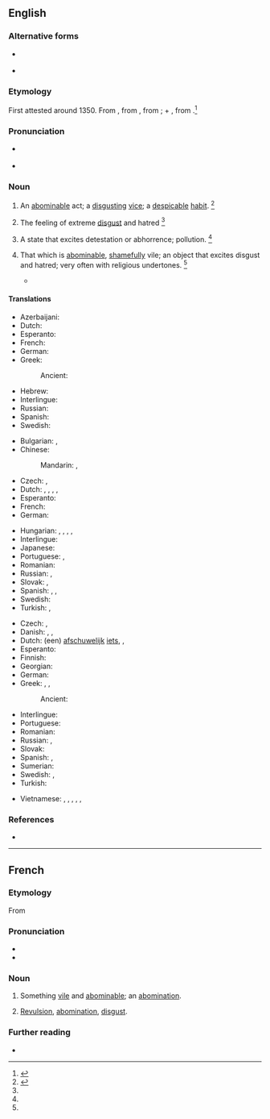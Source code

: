 ==English==

===Alternative forms===
* {{l|en|abhomination}} {{qualifier|obsolete}}
* {{l|en|abominacioun}} {{qualifier|obsolete}}

===Etymology===
{{wikipedia}}
First attested around 1350. From {{etyl|enm|en}} {{m|enm|abominacioun}}, from {{etyl|frm|en}} {{m|frm|abomination||horror, disgust}}, from {{etyl|LL.|en}} {{m|la|abōminātiō||abomination}}; {{m|la|ab||away from}} + {{m|la|ōminārī||prophesy, foreboding}}, from {{m|la|ōmen||omen}}.<ref>{{R:CDOE|page=4}}</ref>
{{suffix|en|abominate|ion}}

===Pronunciation===
* {{a|RP|US}} {{IPA|en|/əˌbɑm.əˈneɪ.ʃn̩/|/əˌbɑm.ɪˈneɪ.ʃn̩/}}
* {{rhymes|en|eɪʃən}}

===Noun===
{{en-noun|~}}

# {{lb|en|countable}} An [[abominable]] act; a [[disgusting]] [[vice]]; a [[despicable]] [[habit]]. {{defdate|First attested around 1150 to 1350.}}<ref name=SOED>{{R:SOED5|page=6}}</ref>
# {{lb|en|uncountable}} The feeling of extreme [[disgust]] and hatred {{defdate|First attested around 1350 to 1470.}}<ref name=SOED/>
#: {{syn|en|abhorrence|aversion|detestation|disgust|loathing|loathsomeness|odiousness}}
# {{lb|en|obsolete|uncountable}} A state that excites detestation or abhorrence; pollution. {{defdate|Attested from around 1350-1470 to the late 15<sup>th</sup> century.}}<ref name=SOED/>
# {{lb|en|countable}} That which is [[abominable]], [[shameful]]ly vile; an object that excites disgust and hatred; very often with religious undertones. {{defdate|First attested around 1350 to 1470.}}<ref name=SOED/>
#: {{syn|en|perversion}}
#* {{quote-book|en|passage=Antony, most large in his '''abominations'''.|author=Shakespeare|title=Antony and Cleopatra|section=III-vi|year=1606}}

====Translations====
{{trans-top|an abominable act}}
* Azerbaijani: {{t|az|iyrənclik}}
* Dutch: {{t+|nl|gruwel|m}}
* Esperanto: {{t|eo|abomenaĵo}}
* French: {{t+|fr|abomination|f}}
* German: {{t+|de|Greuel}}
* Greek:
*: Ancient: {{t|grc|βδέλυγμα|n}}
{{trans-mid}}
* Hebrew: {{t+|he|תוֹעֵבָה|f|tr=to'evá}}
* Interlingue: {{t|ie|abomination}}
* Russian: {{t+|ru|мерзость}}
* Spanish: {{t+|es|abominación|f}}
* Swedish: {{t+|sv|styggelse|c}}
{{trans-bottom}}

{{trans-top|the feeling of extreme disgust}}
* Bulgarian: {{t+|bg|отвращение}}, {{t+|bg|ненавист}}
* Chinese:
*: Mandarin: {{t+|cmn|厭惡|sc=Hani}}, {{t+|cmn|厌恶|tr=yànwù|sc=Hani}}
* Czech: {{t+|cs|odpor|m}}, {{t|cs|zhnusení|n}}
* Dutch: {{t+|nl|afschuw}}, {{t+|nl|walging}}, {{t+|nl|afgrijzen|n}}, {{t+|nl|gruwel|m}}, {{t|nl|abominatie|f}}
* Esperanto: {{t+|eo|abomeno}}
* French: {{t+|fr|abomination|f}}
* German: {{t+|de|Abscheu|m}}
{{trans-mid}}
* Hungarian: {{t+|hu|undor}}, {{t+|hu|utálat}}, {{t|hu|utálkozás}}, {{t+|hu|iszony}}, {{t|hu|iszonyodás}}
* Interlingue: {{t|ie|abomination}}
* Japanese: {{t+|ja|嫌悪|tr=けんお, ken'o|sc=Jpan}}
* Portuguese: {{t+|pt|abominação|f}}, {{t+|pt|repugnância|f}}
* Romanian: {{t+|ro|aversiune|f}}
* Russian: {{t+|ru|отвраще́ние|n}}, {{t+|ru|омерзе́ние|n}}
* Slovak: {{t|sk|hnus|m}}, {{t|sk|odpor|m}}
* Spanish: {{t+|es|abominación|f}}, {{t+|es|repugnancia}}, {{t+|es|aborrecimiento|m}}
* Swedish: {{t+|sv|avsky|c}}
* Turkish: {{t+|tr|tiksinme}}, {{t+|tr|iğrenme}}
{{trans-bottom}}

{{trans-top|something abominable}}
* Czech: {{t|cs|odpornost|f}}, {{t|cs|ohavnost|f}}
* Danish: {{t|da|afskyelighed}}, {{t|da|pestilens}}, {{t|da|vederstyggelighed}}
* Dutch: (een) [[afschuwelijk]] [[iets]], {{t+|nl|gruwel|m}}, {{t|nl|abominatie|f}}
* Esperanto: {{t|eo|abomenaĵo}}
* Finnish: {{t+|fi|iljetys}}
* Georgian: {{t|ka|საზიზღრობა|sc=Geor}}
* German: {{t+|de|Abscheulichkeit|f}}
* Greek: {{t+|el|βδέλυγμα|n}}, {{t+|el|έκτρωμα|n}}, {{t+|el|εξάμβλωμα|n}}
*: Ancient: {{t|grc|βδέλυγμα|n}}
{{trans-mid}}
* Interlingue: {{t|ie|abomination}}
* Portuguese: {{t+|pt|abominação|f}}
* Romanian: {{t|ro|abominațiune|f}}
* Russian: {{t+|ru|га́дость|f}}, {{t+|ru|ме́рзость|f}}
* Slovak: {{t|sk|ohavnosť|f}}
* Spanish: {{t+|es|abominación|f}}, {{t+|es|maldad|f}}
* Sumerian: {{t|sux|𒀭𒉣𒈝|tr=an.zil.lu<sub>4</sub>|ts=anzillu|}}
* Swedish: {{t|sv|avskyvärdhet|c}}, {{t+|sv|styggelse|c}}
* Turkish: {{t+|tr|iğrençlik}}
{{trans-bottom}}

{{checktrans-top}}
* Vietnamese: {{t-check|vi|sự ghê tởm}}, {{t-check|vi|sự kinh tởm}}, {{t-check|vi|sự ghét cay ghét đắng}}, {{t-check|vi|vật kinh tởm}}, {{t-check|vi|việc ghê tởm}}, {{t-check|vi|hành động đáng ghét}}
{{trans-mid}}
{{trans-bottom}}

===References===
<references/>
* {{R:Webster 1913}}

----

==French==
===Etymology===
From {{der|fr|la|abominationem}}
===Pronunciation===
* {{fr-IPA}}
* {{audio|fr|Fr-abomination.ogg|audio}}

===Noun===
{{fr-noun|f}}

# Something [[vile]] and [[abominable]]; an [[abomination]].
# {{lb|fr|chiefly|religion}} [[revulsion|Revulsion]], [[#English|abomination]], [[disgust]].

===Further reading===
* {{R:TLFi}}